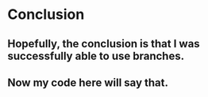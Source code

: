 # Conclusion

## Hopefully, the conclusion is that I was successfully able to use branches.

## Now my code here will say that.
